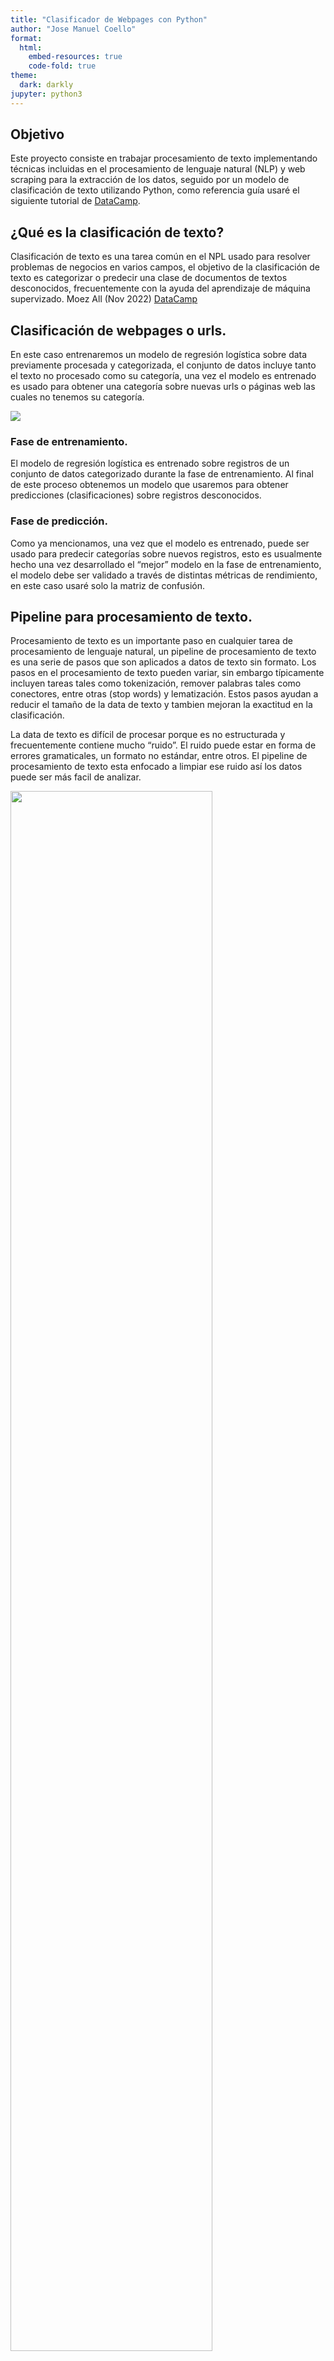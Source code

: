 ```yaml
---
title: "Clasificador de Webpages con Python"
author: "Jose Manuel Coello"
format:
  html:
    embed-resources: true
    code-fold: true
theme: 
  dark: darkly
jupyter: python3
---
```


## Objetivo

Este proyecto consiste en trabajar procesamiento de texto implementando técnicas incluidas en el procesamiento de lenguaje natural (NLP) y web scraping para la extracción de los datos, seguido por un modelo de clasificación de texto utilizando Python, como referencia guía usaré el siguiente tutorial de [DataCamp](https://www.datacamp.com/tutorial/text-classification-python).

## ¿Qué es la clasificación de texto?

Clasificación de texto es una tarea común en el NPL usado para resolver problemas de negocios en varios campos, el objetivo de la clasificación de texto es categorizar o predecir una clase de documentos de textos desconocidos, frecuentemente con la ayuda del aprendizaje de máquina supervizado. Moez All (Nov 2022) [DataCamp](https://www.datacamp.com/tutorial/text-classification-python)

## Clasificación de webpages o urls.

En este caso entrenaremos un modelo de regresión logística sobre data previamente procesada y categorizada, el conjunto de datos incluye tanto el texto no procesado como su categoría, una vez el modelo es entrenado es usado para obtener una categoría sobre nuevas urls o páginas web las cuales no tenemos su categoría.

![](/cloud/project/05_final_project/captura.PNG){fig-align="center"}

### Fase de entrenamiento.

El modelo de regresión logística es entrenado sobre registros de un conjunto de datos categorizado durante la fase de entrenamiento. Al final de este proceso obtenemos un modelo que usaremos para obtener predicciones (clasificaciones) sobre registros desconocidos.

### Fase de predicción.

Como ya mencionamos, una vez que el modelo es entrenado, puede ser usado para predecir categorías sobre nuevos registros, esto es usualmente hecho una vez desarrollado el "mejor" modelo en la fase de entrenamiento, el modelo debe ser validado a través de distintas métricas de rendimiento, en este caso usaré solo la matriz de confusión.

## Pipeline para procesamiento de texto.

Procesamiento de texto es un importante paso en cualquier tarea de procesamiento de lenguaje natural, un pipeline de procesamiento de texto es una serie de pasos que son aplicados a datos de texto sin formato. Los pasos en el procesamiento de texto pueden variar, sin embargo típicamente incluyen tareas tales como tokenización, remover palabras tales como conectores, entre otras (stop words) y lematización. Estos pasos ayudan a reducir el tamaño de la data de texto y tambien mejoran la exactitud en la clasificación.

La data de texto es difícil de procesar porque es no estructurada y frecuentemente contiene mucho "ruido". El ruido puede estar en forma de errores gramaticales, un formato no estándar, entre otros. El pipeline de procesamiento de texto esta enfocado a limpiar ese ruido así los datos puede ser más facil de analizar.

![](/cloud/project/05_final_project/captura2.PNG){fig-align="center" width="80%"}

## Extracción de características

Un método común para la extracción de características de texto o en otras palabras convertir la data de texto a campos numéricos así poder entrenar un modelo de aprendizaje de máquina es conocida como Bag of Words o CountVectorizer. El método de Bag of Words es una simple manera de representar data de texto como campos numéricos. Consiste en crear un vocabulario de palabras conocidas en el corpus y luego crear un vector para cada texto que contiene el conteo de la frecuencia de cada palabra.

![](/cloud/project/05_final_project/captura3.PNG){fig-align="center"}

## Modelo de clasificación en Python

Para el proyecto se quiere elaborar un clasificador de paginas web, para ello se hizo previamente la recolección de los datos donde diariamente se recolectó las diez primeras búsquedas en Google de las consultas: sports, news y entertainment, una vez obtenidos los resultados se extrajo la siguiente información: url de la página, título de la página, descripción de la página, posición de la búsqueda y categoría.

El objetivo es entrenar un modelo de regresión logística que aprenda del texto del título, descripción y categoría de la página web para así poder predecir la clase de nuevas páginas web.

Las siguientes líneas de código realizan el proceso de webscraping para la obtención de los datos.

```python
#| eval: false

import urllib.request, urllib.parse, urllib.error, os
import csv
import ssl
from bs4 import BeautifulSoup
from googlesearch import search

# Ignore SSL certificate errors
ctx = ssl.create_default_context()
ctx.check_hostname = False
ctx.verify_mode = ssl.CERT_NONE

# urls to search
queries = ['sports', 'news', 'entertainment']
urls = []
for q in queries:
  count = 1
  for url in search(q, tld="com", lang='en', num=10, start=1, stop=10, pause=2):
    urls.append((url, count, q))
    count += 1

# get url, title and description
my_data = []
for url in urls:
  try:
    html = urllib.request.urlopen(url[0], context=ctx, timeout=10).read()
    soup = BeautifulSoup(html, 'html.parser')
    title = soup.title.getText()
    des = soup.find_all('meta')
  except:
    continue
  for d in des:
    my_dict = d.attrs
    if my_dict.get('name', 'no') == 'description':
      my_data.append([url[1], url[0], title, my_dict.get('content'), url[2]])
      break

# check for urls that could not be read
for i in urls:
  if i[0] not in [k[1] for k in my_data]:
    print(i)

# write/append the data to the data.csv file
if not os.path.isfile("data.csv"):
  with open('data.csv', 'w') as csvfile:
    writer = csv.writer(csvfile, delimiter = ';')
    writer.writerow(['position', 'url', 'title', 'description', 'tag'])
    writer.writerows(my_data)
else:
  with open('data.csv', 'a') as csvfile:
    writer = csv.writer(csvfile, delimiter = ';')
    writer.writerows(my_data)
    csvfile.close()
```

Una vez hecha la recolección de los datos procedemos a realizar la lectura de los mismos.

```python
# modules
import pandas as pd
import nltk
import re
import matplotlib.pyplot as plt
from nltk.corpus import stopwords
from nltk.stem import WordNetLemmatizer
from sklearn.model_selection import train_test_split
from sklearn.feature_extraction.text import CountVectorizer
from sklearn.linear_model import LogisticRegression
from sklearn import metrics

# read data
data = pd.read_csv('data.csv', sep = ';')

# view data structure
data.head()
```

Revisamos la dimensionalidad de los datos y vemos la distribución por categorías.

```python
# data dimensionality
data.shape
```

```python
# general information
prop = list(data['tag'].value_counts(normalize = True))
tags = list(data['tag'].unique())
fig, ax = plt.subplots()
hbars = ax.bar(tags, prop, align='center')
ax.bar_label(hbars, fmt='%.2f')
plt.show()
```

### Procesamiento de texto

En esta fase se realizará toda la limpieza de datos que incluye eliminación de caracteres especiales, estandarización del texto (todo el texto en minúsculas), tokenización, eliminación de palabras no deseadas (stopwords) y lematización.

Para ello almaceno tanto los títulos como las descripciones de las páginas web en una lista, para luego pasar cada elemento de la lista de texto por una función previamente definida que realice todo el proceso anteriormente dicho y así obtener mi corpus.

```python
#| cache: true
#| output: false

# create a list text
fields = ('title', 'description')
text = [list(data[i]) for i in fields]

# preprocessing loop
nltk.download('all')
lemmatizer = WordNetLemmatizer()

def clean_data(string):
  r = re.sub('[^a-zA-Z]', ' ', string)
  r = r.lower()
  r = r.split()
  r = [word for word in r if word not in stopwords.words('english')]
  r = [lemmatizer.lemmatize(word) for word in r]
  r = ' '.join(r)
  return r

corpus = list(map(lambda lst: list(map(clean_data, lst)), text))
```

```python
# view of the first five web page titles cleaned
corpus[0][:5]
```

```python
# view of the first five web page descriptions cleaned
corpus[1][:5]
```

Una vez obtenido el texto ya "limpio" procedo a fusionar el texto de los títulos y las descripciones de las páginas web en un solo campo y para luego ser anexado a la data.

```python
# merge title and description into one field
title_des = [' '.join(i) for i in zip(corpus[0], corpus[1])]
data = data.assign(text = title_des)

# assign corpus to data
for i in range(len(fields)):
  data[fields[i]] = corpus[i]

data.head()
```

Procedemos a separar el dataset en datos de entrenamiento y datos de prueba, en este caso trabajaré con un 70% de los datos para entrenar el modelo y un 30% para probar el modelo.

```python
# train-test-split
x = data['text']
y = data['tag']
# train test split (70% train - 30% test)
x_train, x_test, y_train, y_test = train_test_split(x, y, test_size = 0.3, random_state = 123)
```

Luego, se procede a implementar el modelo de "Bag of Words" (CountVectorizer) para convertir el texto ya limpio en campos numéricos. Esto es necesario para el entrenamiento del modelo.

```python
cv = CountVectorizer()
x_train_cv = cv.fit_transform(x_train)
print(x_train_cv.toarray())
```

```python
x_train_cv.shape
```

### Entrenamiento del modelo y evaluación

En esta parte se entrenará un modelo de regresión logística y evaluaremos la matriz de confusión del modelo utilizando los datos de prueba

```python
# training Logistic Regression model
lr = LogisticRegression()
lr.fit(x_train_cv, y_train)

# transform x_test using CV
x_test_cv = cv.transform(x_test)

# generate predictions
predictions = lr.predict(x_test_cv)
predictions
```

```python
# confusion matrix
cm = pd.DataFrame(metrics.confusion_matrix(y_test, predictions), 
                  index=['entertainment','news', 'sports'], 
                  columns=['entertainment','news', 'sports'])
cm
```

## Predicción de posiciones de urls por categoría

Para finalizar con el proyecto se procedera a predecir las posiciones de las url para cada una de sus categorías.

Ejemplo, supongamos que durante cinco días consecutivos se toman las primeras diez urls de Google de las búsquedas Sports, News y Entertainment, para la búsqueda Sports se tiene la url www.ESPN.com con los siguientes registros:

| Día | Posición | URL          | Categoría |
|-----|----------|--------------|-----------|
| 1   | 1        | www.ESPN.com | Sports    |
| 2   | 2        | www.ESPN.com | Sports    |
| 3   | 1        | www.ESPN.com | Sports    |
| 4   | 1        | www.ESPN.com | Sports    |
| 5   | 2        | www.ESPN.com | Sports    |
| 6   | **?**    | www.ESPN.com | Sports    |

Con base en los siguientes registros nos gustaría saber qué posición ocupará la url www.ESPN.com al día siguiente. Para ello volvemos a entrenar un modelo de regresión para cada una de las categorías, pero en esta ocasión los datos de entrenamiento y prueba no se dividirán aleatoriamente, sino que trabajaremos con los datos recopilados antes del último web scraping, con esos datos se entrenará el modelo, para luego ser probado con los datos del último web scraping, de esta manera saber cuantos registros fueron predichos correctamente.

```python
# train a new model now with the position variable as response variable per tag
url_var = list(data['url'])
pos_var = list(data['position'])
tag_var = list(data['tag'])

# make a nested list where each element of the list will be a list with each record of the daily webscraping
daily_data = []
df = []
pos = pos_var[0]
n_tag = 0
for i in range(len(url_var)):
  if pos <= pos_var[i]:
    pos = pos_var[i]
    df.append([url_var[i], str(pos_var[i]), tag_var[i]])
  else:
    n_tag += 1
    pos = pos_var[i]
    if n_tag < 3:
      df.append([url_var[i], str(pos_var[i]), tag_var[i]])
    
  if n_tag == 3:
    n_tag = 0
    daily_data.append(df)
    df = []
    df.append([url_var[i], str(pos_var[i]), tag_var[i]])
  
  if i == len(url_var) - 1:
    daily_data.append(df)
    
# get train data sets and test data sets by tag 
x_train_sport, y_train_sport, x_train_news, y_train_news, x_train_enter, y_train_enter = [],[],[],[],[],[]
x_test_sport, y_test_sport, x_test_news, y_test_news, x_test_enter, y_test_enter = [],[],[],[],[],[]

# train data set
for day in daily_data[:len(daily_data)-1]:
  for row in day:
    if row[2] == 'sports':
      x_train_sport.append(row[0])
      y_train_sport.append(row[1])
    elif row[2] == 'news':
      x_train_news.append(row[0])
      y_train_news.append(row[1])
    else:
      x_train_enter.append(row[0])
      y_train_enter.append(row[1])

# test data set
for row in daily_data[-1]:
  if row[2] == 'sports':
    x_test_sport.append(row[0])
    y_test_sport.append(row[1])
  elif row[2] == 'news':
    x_test_news.append(row[0])
    y_test_news.append(row[1])
  else:
    x_test_enter.append(row[0])
    y_test_enter.append(row[1])
      
# function to train the model 
def models(x_train, y_train, x_test, y_test):
  x_train_cv = cv.fit_transform(x_train)
  # training Logistic Regression model
  lr = LogisticRegression()
  lr.fit(x_train_cv, y_train)
  # transform x_test using CV
  x_test_cv = cv.transform(x_test)
  # generate predictions
  predictions = lr.predict(x_test_cv)
  # confusion matrix
  cm = pd.DataFrame(metrics.confusion_matrix(y_test, predictions))
                     
  print('records:', len(y_test))
  return cm

# result
x_train = [x_train_sport, x_train_news, x_train_enter]
y_train = [y_train_sport, y_train_news, y_train_enter]
x_test = [x_test_sport, x_test_news, x_test_enter]
y_test = [y_test_sport, y_test_news, y_test_enter]
tag = ['Sport', 'News', 'Entertainment']

for idx in range(len(tag)):
  print(tag[idx])
  print(models(x_train=x_train[idx], y_train=y_train[idx], x_test=x_test[idx], y_test=y_test[idx]))
  print('')
```

## Conclusión

La clasificación de texto es una tarea ampliamente implementada en el procesamiento del lenguaje natural, ya sea para clasificar o predecir una clase. Existen diferentes algoritmos para configurar un clasificador de texto, es importante experimentar para encontrar el "mejor" modelo dependiendo de nuestro propósito.
